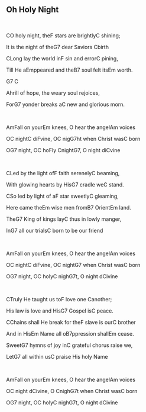## Oh Holy Night
\
<p class='song show-chords'><span class='chord'>C</span>O holy night, the<span class='chord'>F</span> stars are brightly<span class='chord'>C</span> shining;</p>
<p class='song show-chords'>It is the night of the<span class='chord'>G7</span> dear Saviors <span class='chord'>C</span>birth</p>
<p class='song show-chords'><span class='chord'>C</span>Long lay the world in<span class='chord'>F</span> sin and error<span class='chord'>C</span> pining,</p>
<p class='song show-chords'>Till He a<span class='chord'>Em</span>ppeared and the<span class='chord'>B7</span> soul felt its<span class='chord'>Em</span> worth.</p>
<p class='song show-chords'> <span class='chord'>G7</span>                <span class='chord'>C</span>           </p>
<p class='song show-chords'><span class='chord'>A</span>hrill of hope, the weary soul rejoices,</p>
<p class='song show-chords'>For<span class='chord'>G7</span> yonder breaks a<span class='chord'>C</span> new and glorious morn.</p>
\
<p class='song show-chords'><span class='chord'>Am</span>Fall on your<span class='chord'>Em</span> knees, O hear the angel<span class='chord'>Am</span> voices</p>
<p class='song show-chords'>O<span class='chord'>C</span> night<span class='chord'>C</span> di<span class='chord'>F</span>vine, O<span class='chord'>C</span> nig<span class='chord'>G7</span>ht when Christ was<span class='chord'>C</span> born</p>
<p class='song show-chords'>O<span class='chord'>G7</span> night, O<span class='chord'>C</span> ho<span class='chord'>F</span>ly <span class='chord'>C</span>night<span class='chord'>G7</span>, O night di<span class='chord'>C</span>vine</p>
\
<p class='song show-chords'><span class='chord'>C</span>Led by the light of<span class='chord'>F</span> faith serenely<span class='chord'>C</span> beaming,</p>
<p class='song show-chords'>With glowing hearts by His<span class='chord'>G7</span> cradle we<span class='chord'>C</span> stand.</p>
<p class='song show-chords'><span class='chord'>C</span>So led by light of a<span class='chord'>F</span> star sweetly<span class='chord'>C</span> gleaming,</p>
<p class='song show-chords'>Here came the<span class='chord'>Em</span> wise men from<span class='chord'>B7</span> Orient<span class='chord'>Em</span> land.</p>
<p class='song show-chords'>The<span class='chord'>G7</span> King of kings lay<span class='chord'>C</span> thus in lowly manger,</p>
<p class='song show-chords'>In<span class='chord'>G7</span> all our trials<span class='chord'>C</span> born to be our friend</p>
\
<p class='song show-chords'><span class='chord'>Am</span>Fall on your<span class='chord'>Em</span> knees, O hear the angel<span class='chord'>Am</span> voices</p>
<p class='song show-chords'>O<span class='chord'>C</span> night<span class='chord'>C</span> di<span class='chord'>F</span>vine, O<span class='chord'>C</span> night<span class='chord'>G7</span> when Christ was<span class='chord'>C</span> born</p>
<p class='song show-chords'>O<span class='chord'>G7</span> night, O<span class='chord'>C</span> holy<span class='chord'>C</span> nigh<span class='chord'>G7</span>t, O night d<span class='chord'>C</span>ivine</p>
\
<p class='song show-chords'><span class='chord'>C</span>Truly He taught us to<span class='chord'>F</span> love one <span class='chord'>C</span>another;</p>
<p class='song show-chords'>His law is love and His<span class='chord'>G7</span> Gospel is<span class='chord'>C</span> peace.</p>
<p class='song show-chords'><span class='chord'>C</span>Chains shall He break for the<span class='chord'>F</span> slave is our<span class='chord'>C</span> brother</p>
<p class='song show-chords'>And in His<span class='chord'>Em</span> Name all o<span class='chord'>B7</span>ppression shall<span class='chord'>Em</span> cease.</p>
<p class='song show-chords'>Sweet<span class='chord'>G7</span> hymns of joy in<span class='chord'>C</span> grateful chorus raise we,</p>
<p class='song show-chords'>Let<span class='chord'>G7</span> all within us<span class='chord'>C</span> praise His holy Name</p>
\
<p class='song show-chords'><span class='chord'>Am</span>Fall on your<span class='chord'>Em</span> knees, O hear the angel<span class='chord'>Am</span> voices</p>
<p class='song show-chords'>O<span class='chord'>C</span> night d<span class='chord'>C</span>ivine, O <span class='chord'>C</span>nigh<span class='chord'>G7</span>t when Christ was<span class='chord'>C</span> born</p>
<p class='song show-chords'>O<span class='chord'>G7</span> night, O<span class='chord'>C</span> holy<span class='chord'>C</span> nigh<span class='chord'>G7</span>t, O night d<span class='chord'>C</span>ivine</p>
\
\
\
